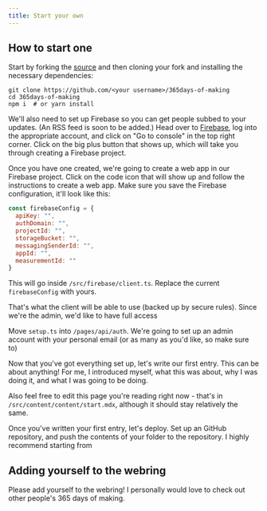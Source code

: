 ```yaml
---
title: Start your own
---
```


## How to start one

Start by forking the [source](https://github.com/hackclub/365days-of-making) and then cloning your fork and installing the necessary dependencies:

```
git clone https://github.com/<your username>/365days-of-making
cd 365days-of-making
npm i  # or yarn install
```

We'll also need to set up Firebase so you can get people subbed to your updates. (An RSS feed is soon to be added.) Head over to [Firebase](https://firebase.google.com), log into the appropriate account, and click on "Go to console" in the top right corner. Click on the big plus button that shows up, which will take you through creating a Firebase project.

Once you have one created, we're going to create a web app in our Firebase project. Click on the code icon that will show up and follow the instructions to create a web app. Make sure you save the Firebase configuration, it'll look like this:

```js
const firebaseConfig = {
  apiKey: "",
  authDomain: "",
  projectId: "",
  storageBucket: "",
  messagingSenderId: "",
  appId: "",
  measurementId: ""
}
```

This will go inside `/src/firebase/client.ts`. Replace the current `firebaseConfig` with yours.

That's what the client will be able to use (backed up by secure rules). Since we're the admin, we'd like to have full access

Move `setup.ts` into `/pages/api/auth`. We're going to set up an admin account with your personal email (or as many as you'd like, so make sure to)

Now that you've got everything set up, let's write our first entry. This can be about anything! For me, I introduced myself, what this was about, why I was doing it, and what I was going to be doing.

Also feel free to edit this page you're reading right now - that's in `/src/content/content/start.mdx`, although it should stay relatively the same.

Once you've written your first entry, let's deploy. Set up an GitHub repository, and push the contents of your folder to the repository. I highly recommend starting from

## Adding yourself to the webring

Please add yourself to the webring! I personally would love to check out other people's 365 days of making.